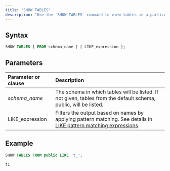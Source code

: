 ```yaml
---
title: "SHOW TABLES"
description: "Use the `SHOW TABLES` command to view tables in a particular schema."
---
```


## Syntax

```sql
SHOW TABLES [ FROM schema_name ] [ LIKE_expression ];
```

## Parameters

| Parameter or clause | Description                                                                                                                                                                               |
| :------------------ | :---------------------------------------------------------------------------------------------------------------------------------------------------------------------------------------- |
| _schema\_name_      | The schema in which tables will be listed. If not given, tables from the default schema, public, will be listed.                                                                          |
| LIKE\_expression    | Filters the output based on names by applying pattern matching. See details in [LIKE pattern matching expressions](/docs/current/sql-function-string/#like-pattern-matching-expressions). |

## Example

```sql
SHOW TABLES FROM public LIKE 't_';
```

```bash
t1
```
